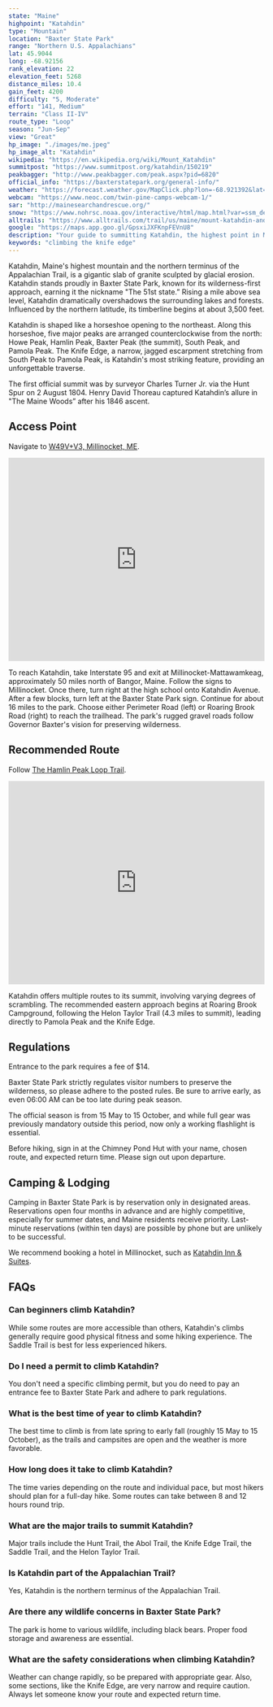 ```yaml
---
state: "Maine"
highpoint: "Katahdin"
type: "Mountain"
location: "Baxter State Park"
range: "Northern U.S. Appalachians"
lat: 45.9044
long: -68.92156
rank_elevation: 22
elevation_feet: 5268
distance_miles: 10.4
gain_feet: 4200
difficulty: "5, Moderate"
effort: "141, Medium"
terrain: "Class II-IV"
route_type: "Loop"
season: "Jun-Sep"
view: "Great"
hp_image: "./images/me.jpeg"
hp_image_alt: "Katahdin"
wikipedia: "https://en.wikipedia.org/wiki/Mount_Katahdin"
summitpost: "https://www.summitpost.org/katahdin/150219"
peakbagger: "http://www.peakbagger.com/peak.aspx?pid=6820"
official_info: "https://baxterstatepark.org/general-info/"
weather: "https://forecast.weather.gov/MapClick.php?lon=-68.921392&lat=45.904362"
webcam: "https://www.neoc.com/twin-pine-camps-webcam-1/"
sar: "http://mainesearchandrescue.org/"
snow: "https://www.nohrsc.noaa.gov/interactive/html/map.html?var=ssm_depth&min_x=-68.9909801607608&min_y=45.8043617248535&max_x=-68.8518085355282&max_y=46.0043617248535&bgvar=dem&shdvar=shading&title=0&width=800&height=450&font=0&lbl=m&palette=0&h_o=0&metric=0&lp=0&no_header=0&snap=1&o7=1&o9=1&o11=1&o13=1"
alltrails: "https://www.alltrails.com/trail/us/maine/mount-katahdin-and-hamlin-peak-loop"
google: "https://maps.app.goo.gl/GpsxiJXFKnpFEVnU8"
description: "Your guide to summitting Katahdin, the highest point in Maine."
keywords: "climbing the knife edge"
---
```


Katahdin, Maine's highest mountain and the northern terminus of the Appalachian Trail, is a gigantic slab of granite sculpted by glacial erosion. Katahdin stands proudly in Baxter State Park, known for its wilderness-first approach, earning it the nickname "The 51st state.” Rising a mile above sea level, Katahdin dramatically overshadows the surrounding lakes and forests. Influenced by the northern latitude, its timberline begins at about 3,500 feet.

Katahdin is shaped like a horseshoe opening to the northeast. Along this horseshoe, five major peaks are arranged counterclockwise from the north: Howe Peak, Hamlin Peak, Baxter Peak (the summit), South Peak, and Pamola Peak. The Knife Edge, a narrow, jagged escarpment stretching from South Peak to Pamola Peak, is Katahdin's most striking feature, providing an unforgettable traverse.

The first official summit was by surveyor Charles Turner Jr. via the Hunt Spur on 2 August 1804. Henry David Thoreau captured Katahdin’s allure in "The Maine Woods” after his 1846 ascent.

## Access Point
Navigate to <a href="https://maps.app.goo.gl/GpsxiJXFKnpFEVnU8">W49V+V3, Millinocket, ME</a>.

<iframe src="https://www.google.com/maps/embed?pb=!1m18!1m12!1m3!1d1387.797952489686!2d-68.85743767749422!3d45.919388487961044!2m3!1f0!2f0!3f0!3m2!1i1024!2i768!4f13.1!3m3!1m2!1s0x4cbac34eba72fe77%3A0xceb7c726511aa94d!2sTrailhead!5e0!3m2!1sen!2sus!4v1706161085418!5m2!1sen!2sus" width="100%" height="400" style="border:0;" allowfullscreen="" loading="lazy" referrerpolicy="no-referrer-when-downgrade"></iframe>

To reach Katahdin, take Interstate 95 and exit at Millinocket-Mattawamkeag, approximately 50 miles north of Bangor, Maine. Follow the signs to Millinocket. Once there, turn right at the high school onto Katahdin Avenue. After a few blocks, turn left at the Baxter State Park sign. Continue for about 16 miles to the park. Choose either Perimeter Road (left) or Roaring Brook Road (right) to reach the trailhead. The park's rugged gravel roads follow Governor Baxter's vision for preserving wilderness.

## Recommended Route
Follow <a href="https://www.alltrails.com/trail/us/maine/mount-katahdin-and-hamlin-peak-loop">The Hamlin Peak Loop Trail</a>.

<iframe class="alltrails" src="https://www.alltrails.com/widget/trail/us/maine/mount-katahdin-and-hamlin-peak-loop?elevationDiagram=false&u=i&sh=cmpl5n" width="100%" height="400" frameborder="0" scrolling="no" marginheight="0" marginwidth="0" title="AllTrails: Trail Guides and Maps for Hiking, Camping, and Running"></iframe>

Katahdin offers multiple routes to its summit, involving varying degrees of scrambling. The recommended eastern approach begins at Roaring Brook Campground, following the Helon Taylor Trail (4.3 miles to summit), leading directly to Pamola Peak and the Knife Edge.

## Regulations
Entrance to the park requires a fee of $14.

Baxter State Park strictly regulates visitor numbers to preserve the wilderness, so please adhere to the posted rules. Be sure to arrive early, as even 06:00 AM can be too late during peak season.

The official season is from 15 May to 15 October, and while full gear was previously mandatory outside this period, now only a working flashlight is essential.

Before hiking, sign in at the Chimney Pond Hut with your name, chosen route, and expected return time. Please sign out upon departure.

## Camping & Lodging
Camping in Baxter State Park is by reservation only in designated areas. Reservations open four months in advance and are highly competitive, especially for summer dates, and Maine residents receive priority. Last-minute reservations (within ten days) are possible by phone but are unlikely to be successful.

We recommend booking a hotel in Millinocket, such as <a href="https://live.ipms247.com/booking/book-rooms-katahdininnsuites">Katahdin Inn & Suites</a>.

## FAQs

### Can beginners climb Katahdin?
While some routes are more accessible than others, Katahdin's climbs generally require good physical fitness and some hiking experience. The Saddle Trail is best for less experienced hikers.

### Do I need a permit to climb Katahdin?
You don't need a specific climbing permit, but you do need to pay an entrance fee to Baxter State Park and adhere to park regulations.

### What is the best time of year to climb Katahdin?
The best time to climb is from late spring to early fall (roughly 15 May to 15 October), as the trails and campsites are open and the weather is more favorable.

### How long does it take to climb Katahdin?
The time varies depending on the route and individual pace, but most hikers should plan for a full-day hike. Some routes can take between 8 and 12 hours round trip.

### What are the major trails to summit Katahdin?
Major trails include the Hunt Trail, the Abol Trail, the Knife Edge Trail, the Saddle Trail, and the Helon Taylor Trail.

### Is Katahdin part of the Appalachian Trail?
Yes, Katahdin is the northern terminus of the Appalachian Trail.

### Are there any wildlife concerns in Baxter State Park?
The park is home to various wildlife, including black bears. Proper food storage and awareness are essential.

### What are the safety considerations when climbing Katahdin?
Weather can change rapidly, so be prepared with appropriate gear. Also, some sections, like the Knife Edge, are very narrow and require caution. Always let someone know your route and expected return time.
